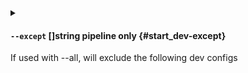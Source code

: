 
<details className="config-field -function" data-expandable="false">
<summary>

#### `--except` <span className="config-field-type">[]string</span> <span className="config-field-enum"></span> <span className="config-field-default -return"></span> <span className="config-field-required" data-required="false">pipeline only</span>  {#start_dev-except}

If used with --all, will exclude the following dev configs

</summary>



</details>
